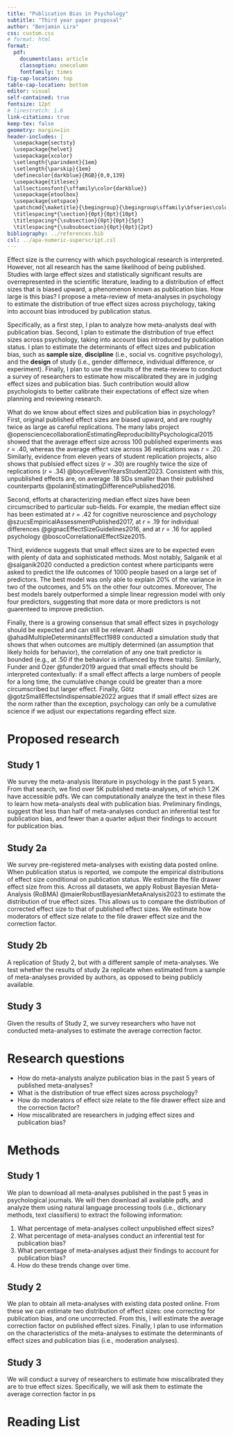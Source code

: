 ```yaml
---
title: "Publication Bias in Psychology"
subtitle: "Third year paper proposal"
author: "Benjamin Lira"
css: custom.css
# format: html
format: 
  pdf:
    documentclass: article
    classoption: onecolumn
    fontfamily: times
fig-cap-location: top
table-cap-location: bottom
editor: visual
self-contained: true
fontsize: 12pt
# linestretch: 1.6
link-citations: true
keep-tex: false
geometry: margin=1in
header-includes: |
  \usepackage{sectsty}
  \usepackage{helvet}
  \usepackage{xcolor}
  \setlength{\parindent}{1em}
  \setlength{\parskip}{1em}
  \definecolor{darkblue}{RGB}{0,0,139}
  \usepackage{titlesec}
  \allsectionsfont{\sffamily\color{darkblue}}
  \usepackage{etoolbox}
  \usepackage{setspace}
  \patchcmd{\maketitle}{\begingroup}{\begingroup\sffamily\bfseries\color{darkblue}}{}{}
  \titlespacing*{\section}{0pt}{0pt}{10pt}
  \titlespacing*{\subsection}{0pt}{0pt}{5pt}
  \titlespacing*{\subsubsection}{0pt}{0pt}{2pt}
bibliography: ../references.bib
csl: ../apa-numeric-superscript.csl
---
```


<!-- # Gap this project would fill -->

Effect size is the currency with which psychological research is interpreted. 
However, not all research has the same likelihood of being published.
Studies with large effect sizes and statistically significant results are overrepresented in the scientific literature, leading to a distribution of effect sizes that is biased upward, a phenomenon known as publication bias.
How large is this bias? I propose a meta-review of meta-analyses in psychology to estimate the distribution of true effect sizes across psychology, taking into account bias introduced by publication status.

Specifically, as a first step, I plan to analyze how meta-analysts deal with publication bias.
Second, I plan to estimate the distribution of true effect sizes across psychology, taking into account bias introduced by publication status. 
I plan to estimate the determinants of effect sizes and publication bias, such as **sample size**, **discipline** (i.e., social vs. cognitive psychology), and the **design** of study (i.e., gender differnece, individual difference, or experiment).
Finally, I plan to use the results of the meta-review to conduct a survey of researchers to estimate how miscalibrated they are in judging effect sizes and publication bias. 
Such contribution would allow psychologists to better calibrate their expectations of effect size when planning and reviewing research.

What do we know about effect sizes and publication bias in psychology? First, original published effect sizes are biased upward, and are roughly twice as large as careful replications. The many labs project @opensciencecollaborationEstimatingReproducibilityPsychological2015 showed that the average effect size across 100 published experiments was *r* = .40, whereas the average effect size across 36 replications was *r* = .20. Similarly, evidence from eleven years of student replication projects, also shows that publsied effect sizes (*r* = .30) are roughly twice the size of replications (*r* = .34) @boyceElevenYearsStudent2023. Consistent with this, unpublished effects are, on average .18 SDs smaller than their published counterparts @polaninEstimatingDifferencePublished2016. 

Second, efforts at characterizing median effect sizes have been circumscribed to particular sub-fields. For example, the median effect size has been estimated at *r* = .42 for cognitive neuroscience and psychology @szucsEmpiricalAssessmentPublished2017, at *r* = .19 for individual differences @gignacEffectSizeGuidelines2016, and at *r* = .16 for applied psychology @boscoCorrelationalEffectSize2015. 

Third, evidence suggests that small effect sizes are to be expected even with plenty of data and sophisticated methods. Most notably, Salganik et al @salganik2020 conducted a prediction contest where participants were asked to predict the life outcomes of 1000 people based on a large set of predictors. The best model was only able to explain 20% of the variance in two of the outcomes, and 5% on the other four outcomes. Moreover, The best models barely outperformed a simple linear regression model with only four predictors, suggesting that more data or more predictors is not guarenteed to improve prediction.

Finally, there is a growing consensus that small effect sizes in psychology should be expected and can still be relevant. Ahadi @ahadiMultipleDeterminantsEffect1989 conducted a simulation study that shows that when outcomes are multiply determined (an assumption that likely holds for behavior), the correlation of any one trait predictor is bounded (e.g., at .50 if the behavior is influenced by three traits). Similarly, Funder and Ozer @funder2019 argued that small effects should be interpreted contextually: if a small effect affects a large numbers of people for a long time, the cumulative change could be greater than a more circumscribed but larger effect. Finally, Götz @gotzSmallEffectsIndispensable2022 argues that if small effect sizes are the norm rather than the exception, psychology can only be a cumulative science if we adjust our expectations regarding effect size.


<!-- nudges @dellavigna2022 -->

# Proposed research

## Study 1
We survey the meta-analysis literature in psychology in the past 5 years. From that search, we find over 5K published meta-analyses, of which 1.2K have accessible pdfs. 
We can computationally analyze the text in these files to learn how meta-analysts deal with publication bias. 
Preliminary findings, suggest that less than half of meta-analyses conduct an inferential test for publication bias, and fewer than a quarter adjust their findings to account for publication bias.

## Study 2a
We survey pre-registered meta-analyses with existing data posted online. 
When publication status is reported, we compute the empirical distributions of effect size conditional on publication status.  We estimate the file drawer effect size from this. 
Across all datasets, we apply Robust Bayesian Meta-Analysis (RoBMA) @maierRobustBayesianMetaAnalysis2023 to estimate the distribution of true effect sizes.
This allows us to compare the distribution of corrected effect size to that of published effect sizes.
We estimate how moderators of effect size relate to the file drawer effect size and the correction factor.

## Study 2b
A replication of Study 2, but with a different sample of meta-analyses.
We test whether the results of study 2a replicate when estimated from a sample of meta-analyses provided by authors, as opposed to being publicly available.

## Study 3
Given the results of Study 2, we survey researchers who have not conducted meta-analyses to estimate the average correction factor.

# Research questions

-   How do meta-analysts analyze publication bias in the past 5 years of published meta-analyses?
-   What is the distribution of true effect sizes across psychology?
-   How do moderators of effect size relate to the file drawer effect size and the correction factor?
-   How miscalibrated are researchers in judging effect sizes and publication bias?

# Methods

## Study 1

We plan to download all meta-analyses published in the past 5 yeas in psychological journals.
We will then download all available pdfs, and analyze them using natural language processing tools (i.e., dictionary methods, text classifiers) to extract the following information:

1. What percentage of meta-analyses collect unpublished effect sizes?
1. What percentage of meta-analyses conduct an inferential test for publication bias?
2. What percentage of meta-analyses adjust their findings to account for publication bias?
3. How do these trends change over time.

## Study 2

We plan to obtain all meta-analyses with existing data posted online.
From these we can estimate two distribution of effect sizes: one correcting for publication bias, and one uncorrected. From this, I will estimate the average correction factor on published effect sizes. Finally, I plan to use information on the characteristics of the meta-analyses to estimate the determinants of effect sizes and publication bias (i.e., moderation analyses).

## Study 3

We will conduct a survey of researchers to estimate how miscalibrated they are to true effect sizes. Specifically, we will ask them to estimate the average correction factor in ps

<!-- # Progress so far

I have downloaded 5,474 meta-analyses from the past 5 years. Of these, 3,567 have accessible pdfs, from which I am extracting emails. I have created a [survey](https://qfreeaccountssjc1.az1.qualtrics.com/jfe/preview/previewId/cb6934b0-9cf5-4e56-b7ec-b321d1434045/SV_9MQjK2dp8CybTZs?Q_CHL=preview&Q_SurveyVersionID=current) to ask authors to upload their data and categorize their meta-analysis. -->

# Reading List

\linespread{1}
\footnotesize

::: {#refs}
:::
<!-- 
\newpage
\normalsize -->

<!-- # SCRAPS -->

<!-- # Open questions

-   Is this a tractable problem?
-   If it were possible, would it be a useful contribution?
-   We expect to have a missing data problem with some of the moderators of effect size. How big of a problem would this be?
-   Given what already is out there, is it true that this is a case of "go big or go home"?
-   Would it be useful to also use metaBUS for this?

# Notes from Meetings

- Dolores thinks that just using Psych Bulletin data is not gonna fly in Psych Bulletin. It could work for PNAS or some other journal she said.
- An interesting point from Dolores was to use the estimated distribution to try to uncover insights from psychology. To interesting examples: (1) Are effects larger for younger samples? Are kids more malleable? (2) Are effects larger the closer you get to behavior.

Contrary to this, Dalton et al @dalton2012 compared unpublished dissertations with journal articles to argue that there is *no* file drawer inflation bias in perosonnel psychology. -->
